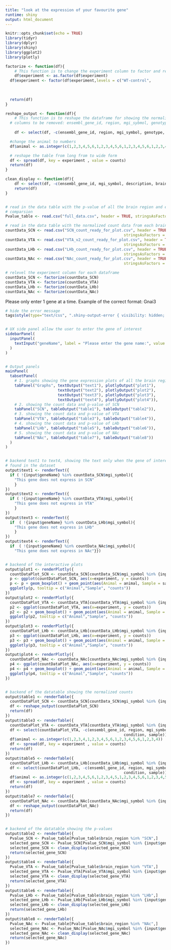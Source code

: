```yaml
---
title: "look at the expression of your favourite gene"
runtime: shiny
output: html_document
---
```


```r
knitr::opts_chunk$set(echo = TRUE)
library(tidyr)
library(dplyr)
library(shiny)
library(ggplot2)
library(plotly)

factorize <- function(df){
	# This function is to change the experiment column to factor and relevel accordingly
	df$experiment <- as.factor(df$experiment)
  df$experiment <- factor(df$experiment,levels = c("WT-control", 
  																								 "WT-light_induced", 
  																								 "Per1-control", 
  																								 "Per1-light_induced"))
  return(df)
}

reshape_output <- function(df){
	# This function is to reshape the dataframe for showing the normalized count 
  # columns to be removed: ensembl_gene_id, region, mgi_sybmol, genotype, condition
  
	df <- select(df, -c(ensembl_gene_id, region, mgi_symbol, genotype, condition, sample))

  #change the animal to numbers
  df$animal <- as.integer(c(1,2,3,4,5,6,1,2,3,4,5,6,1,2,3,4,5,6,1,2,3,4,5,6))

  # reshape the table from long from to wide form
  df <- spread(df, key = experiment , value = counts)
  return(df)
}

clean_display <- function(df){
	df <- select(df, -c(ensembl_gene_id, mgi_symbol, description, brain_region))
	return(df)
}


# read in the data table with the p-value of all the brain region and experimental
# comparsion
Pvalue_table <- read.csv("full_data.csv", header = TRUE, stringsAsFactors = FALSE)

# read in the data table with the normalized count data from each brain region
countData_SCN <- read.csv("SCN_count_ready_for_plot.csv", header = TRUE, 
													stringsAsFactors = FALSE)
countData_VTA <- read.csv("VTA_v2_count_ready_for_plot.csv", header = TRUE, 
													stringsAsFactors = FALSE)
countData_LHb <- read.csv("LHb_count_ready_for_plot.csv", header = TRUE, 
													stringsAsFactors = FALSE)
countData_NAc <- read.csv("NAc_count_ready_for_plot.csv", header = TRUE, 
													stringsAsFactors = FALSE)

# relevel the experiment column for each dataframe
countData_SCN <- factorize(countData_SCN)
countData_VTA <- factorize(countData_VTA)
countData_LHb <- factorize(countData_LHb)
countData_NAc <- factorize(countData_NAc)
```

Please only enter 1 gene at a time. Example of the correct format: Gnai3

```r
# hide the error message
tags$style(type="text/css", ".shiny-output-error { visibility: hidden; }", ".shiny-output-error:before { visibility: hidden; }")


# UX side panel allow the user to enter the gene of interest
sidebarPanel(
  inputPanel(
    textInput("geneName", label = "Please enter the gene name:", value = "Gnai3")
  ) 
)


# Output panels
mainPanel(
  tabsetPanel(
  	# 1. graphs showing the gene expression plots of all the brain region
    tabPanel("Graphs", textOutput("text1"), plotlyOutput("plot1"),
                       textOutput("text2"), plotlyOutput("plot2"),
                       textOutput("text3"), plotlyOutput("plot3"),
                       textOutput("text4"), plotlyOutput("plot4")),
    # 2. showing the count data and p-value of SCN
    tabPanel("SCN", tableOutput("table1"), tableOutput("table2")),
    # 3. showing the count data and p-value of VTA
    tabPanel("VTA", tableOutput("table3"), tableOutput("table4")),
    # 4. showing the count data and p-value of LHb
    tabPanel("LHb", tableOutput("table5"), tableOutput("table6")),
    # 5. showing the count data and p-value of NAc
    tabPanel("NAc", tableOutput("table7"), tableOutput("table8"))
  )
)


# backend text1 to text4, showing the text only when the gene of interest is not
# found in the dataset
output$text1 <- renderText({
  if ( !{input$geneName} %in% countData_SCN$mgi_symbol){
    "This gene does not express in SCN"
  	}
})
output$text2 <- renderText({
  if ( !{input$geneName} %in% countData_VTA$mgi_symbol){
    "This gene does not express in VTA"
  	}
})
output$text3 <- renderText({
  if  ( !{input$geneName} %in% countData_LHb$mgi_symbol){
    "This gene does not express in LHb"
  	}
})
output$text4 <- renderText({
  if  ( !{input$geneName} %in% countData_NAc$mgi_symbol){
    "This gene does not express in NAc"}})


# backend of the interactive plots
output$plot1 <- renderPlotly({
  countDataPlot_SCN <- countData_SCN[countData_SCN$mgi_symbol %in% {input$geneName}, ]
  p <- ggplot(countDataPlot_SCN, aes(x=experiment, y = counts)) 
  p <- p + geom_boxplot() + geom_point(aes(Animal = animal, Sample = sample)) + ggtitle("SCN")
  ggplotly(p, tooltip = c("Animal","Sample", "counts"))
})
output$plot2 <- renderPlotly({
  countDataPlot_VTA <- countData_VTA[countData_VTA$mgi_symbol %in% {input$geneName}, ]
  p2 <- ggplot(countDataPlot_VTA, aes(x=experiment, y = counts)) 
  p2 <- p2 + geom_boxplot() + geom_point(aes(Animal = animal, Sample = sample)) + ggtitle("VTA")
  ggplotly(p2, tooltip = c("Animal","Sample", "counts"))
})
output$plot3 <- renderPlotly({
  countDataPlot_LHb <- countData_LHb[countData_LHb$mgi_symbol %in% {input$geneName}, ]
  p3 <- ggplot(countDataPlot_LHb, aes(x=experiment, y = counts)) 
  p3 <- p3 + geom_boxplot() + geom_point(aes(Animal = animal, Sample = sample)) + ggtitle("LHb")
  ggplotly(p3, tooltip = c("Animal","Sample", "counts"))
})
output$plot4 <- renderPlotly({
  countDataPlot_NAc <- countData_NAc[countData_NAc$mgi_symbol %in% {input$geneName}, ]
  p4 <- ggplot(countDataPlot_NAc, aes(x=experiment, y = counts)) 
  p4 <- p4 + geom_boxplot() + geom_point(aes(Animal = animal, Sample = sample)) + ggtitle("NAc")
  ggplotly(p4, tooltip = c("Animal","Sample", "counts"))
})


# backend of the datatable showing the normalized counts
output$table1 <- renderTable({
  countDataPlot_SCN <- countData_SCN[countData_SCN$mgi_symbol %in% {input$geneName}, ]
  df <- reshape_output(countDataPlot_SCN)
  return(df)
})
output$table3 <- renderTable({
  countDataPlot_VTA <- countData_VTA[countData_VTA$mgi_symbol %in% {input$geneName}, ]
  df <- select(countDataPlot_VTA, -c(ensembl_gene_id, region, mgi_symbol, genotype,
                                                    condition, sample))
  df$animal <- as.integer(c(1,2,3,4,1,2,3,4,5,6,1,2,3,4,5,6,1,2,3,4))
  df <- spread(df, key = experiment , value = counts)
  return(df)
})
output$table5 <- renderTable({
  countDataPlot_LHb <- countData_LHb[countData_LHb$mgi_symbol %in% {input$geneName}, ]
  df <- select(countDataPlot_LHb, -c(ensembl_gene_id, region, mgi_symbol, genotype,
                                                    condition, sample))
  df$animal <- as.integer(c(1,2,3,4,5,6,1,2,3,4,5,1,2,3,4,5,6,1,2,3,4,5,6))
  df <- spread(df, key = experiment , value = counts)
  return(df)
})
output$table7 <- renderTable({
  countDataPlot_NAc <- countData_NAc[countData_NAc$mgi_symbol %in% {input$geneName}, ]
  df <- reshape_output(countDataPlot_NAc)
  return(df)
})


# backend of the datatable showing the p-values
output$table2 <- renderTable({
  Pvalue_SCN <- Pvalue_table[Pvalue_table$brain_region %in% "SCN",]
  selected_gene_SCN <- Pvalue_SCN[Pvalue_SCN$mgi_symbol %in% {input$geneName}, ]
  selected_gene_SCN <- clean_display(selected_gene_SCN)
  return(selected_gene_SCN)
})
output$table4 <- renderTable({
  Pvalue_VTA <- Pvalue_table[Pvalue_table$brain_region %in% "VTA",]
  selected_gene_VTA <- Pvalue_VTA[Pvalue_VTA$mgi_symbol %in% {input$geneName}, ]
  selected_gene_VTA <- clean_display(selected_gene_VTA)
  return(selected_gene_VTA)
})
output$table6 <- renderTable({
  Pvalue_LHb <- Pvalue_table[Pvalue_table$brain_region %in% "LHb",]
  selected_gene_LHb <- Pvalue_LHb[Pvalue_LHb$mgi_symbol %in% {input$geneName}, ]
  selected_gene_LHb <- clean_display(selected_gene_LHb)
  return(selected_gene_LHb)
})
output$table8 <- renderTable({
  Pvalue_NAc <- Pvalue_table[Pvalue_table$brain_region %in% "NAc",]
  selected_gene_NAc <- Pvalue_NAc[Pvalue_NAc$mgi_symbol %in% {input$geneName}, ]
  selected_gene_NAc <- clean_display(selected_gene_NAc)
  return(selected_gene_NAc)
})
```

